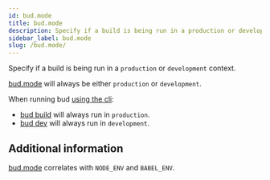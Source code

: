 ```yaml
---
id: bud.mode
title: bud.mode
description: Specify if a build is being run in a production or development context.
sidebar_label: bud.mode
slug: /bud.mode/
---
```


Specify if a build is being run in a `production` or `development` context.

[bud.mode](/docs/bud.mode/) will always be either `production` or `development`.

When running bud [using the cli](/guides/bud-cli/):

- [bud build](/guides/bud-cli/build) will always run in `production`.
- [bud dev](/guides/bud-cli/build) will always run in `development`.

## Additional information

[bud.mode](/docs/bud.mode/) correlates with `NODE_ENV` and `BABEL_ENV`.
